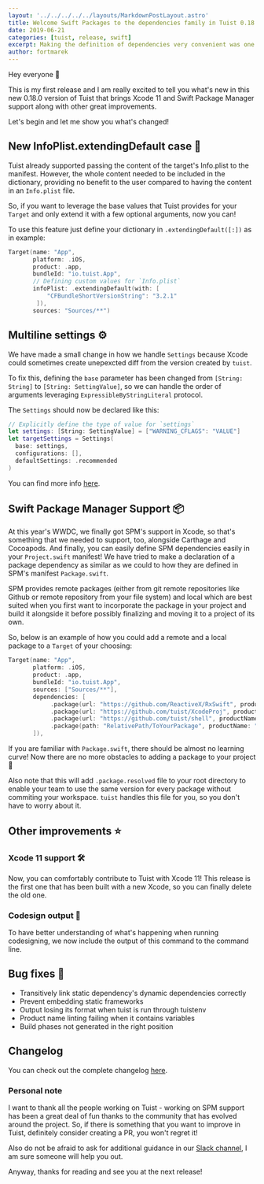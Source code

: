 ```yaml
---
layout: '../../../../../layouts/MarkdownPostLayout.astro'
title: Welcome Swift Packages to the dependencies family in Tuist 0.18.0
date: 2019-06-21
categories: [tuist, release, swift]
excerpt: Making the definition of dependencies very convenient was one of our aims when we embarked on building Tuist and today, we are extending that convenience to external dependencies that are distributed as Swift Packages. Targets can now define packages as dependencies and Tuist will take care of the rest. Moreover, this version ships with improvements in the API of dynamic Info.plist files.
author: fortmarek
---
```


Hey everyone 👋

This is my first release and I am really excited to tell you what's new in this new 0.18.0 version of Tuist that brings Xcode 11 and Swift Package Manager support along with other great improvements.

Let's begin and let me show you what's changed!

## New InfoPlist.extendingDefault case 📝

Tuist already supported passing the content of the target's Info.plist to the manifest. However, the whole content needed to be included in the dictionary, providing no benefit to the user compared to having the content in an `Info.plist` file.

So, if you want to leverage the base values that Tuist provides for your `Target` and only extend it with a few optional arguments, now you can!

To use this feature just define your dictionary in `.extendingDefault([:])` as in example:

```swift
Target(name: "App",
       platform: .iOS,
       product: .app,
       bundleId: "io.tuist.App",
       // Defining custom values for `Info.plist`
       infoPlist: .extendingDefault(with: [
           "CFBundleShortVersionString": "3.2.1"
        ]),
       sources: "Sources/**")
```

## Multiline settings ⚙️

We have made a small change in how we handle `Settings` because Xcode could sometimes create unepexcted diff from the version created by `tuist`.

To fix this, defining the `base` parameter has been changed from `[String: String]` to `[String: SettingValue]`, so we can handle the order of arguments leveraging `ExpressibleByStringLiteral` protocol.

The `Settings` should now be declared like this:

```swift
// Explicitly define the type of value for `settings`
let settings: [String: SettingValue] = ["WARNING_CFLAGS": "VALUE"]
let targetSettings = Settings(
  base: settings,
  configurations: [],
  defaultSettings: .recommended
)
```

You can find more info [here](https://github.com/tuist/tuist/pull/464#issuecomment-529673717).

## Swift Package Manager Support 📦

At this year's WWDC, we finally got SPM's support in Xcode, so that's something that we needed to support, too, alongside Carthage and Cocoapods. And finally, you can easily define SPM dependencies easily in your `Project.swift` manifest! We have tried to make a declaration of a package dependency as similar as we could to how they are defined in SPM's manifest `Package.swift`.

SPM provides remote packages (either from git remote repositories like Github or remote repository from your file system) and local which are best suited when you first want to incorporate the package in your project and build it alongside it before possibly finalizing and moving it to a project of its own.

So, below is an example of how you could add a remote and a local package to a `Target` of your choosing:

```swift
Target(name: "App",
       platform: .iOS,
       product: .app,
       bundleId: "io.tuist.App",
       sources: ["Sources/**"],
       dependencies: [
            .package(url: "https://github.com/ReactiveX/RxSwift", productName: "RxSwift", .upToNextMajor(from: "5.0.0")),
            .package(url: "https://github.com/tuist/XcodeProj", productName: "xcodeproj", from: "6.7.0"),
            .package(url: "https://github.com/tuist/shell", productName: "shell", "2.1.2"..<"2.2.0"),
            .package(path: "RelativePath/ToYourPackage", productName: "PackageLibrary"),
       ]),
```

If you are familiar with `Package.swift`, there should be almost no learning curve! Now there are no more obstacles to adding a package to your project 🥳

Also note that this will add `.package.resolved` file to your root directory to enable your team to use the same version for every package without commiting your workspace. `tuist` handles this file for you, so you don't have to worry about it.

## Other improvements ⭐️

### Xcode 11 support 🛠

Now, you can comfortably contribute to Tuist with Xcode 11! This release is the first one that has been built with a new Xcode, so you can finally delete the old one.

### Codesign output 🔑

To have better understanding of what's happening when running codesigning, we now include the output of this command to the command line.

## Bug fixes 🐛

- Transitively link static dependency's dynamic dependencies correctly
- Prevent embedding static frameworks
- Output losing its format when tuist is run through tuistenv
- Product name linting failing when it contains variables
- Build phases not generated in the right position

## Changelog

You can check out the complete changelog [here](https://github.com/tuist/tuist/blob/main/CHANGELOG.md).

### Personal note

I want to thank all the people working on Tuist - working on SPM support has been a great deal of fun thanks to the community that has evolved around the project. So, if there is something that you want to improve in Tuist, definitely consider creating a PR, you won't regret it!

Also do not be afraid to ask for additional guidance in our [Slack channel](https://slack.tuist.io), I am sure someone will help you out.

Anyway, thanks for reading and see you at the next release!
